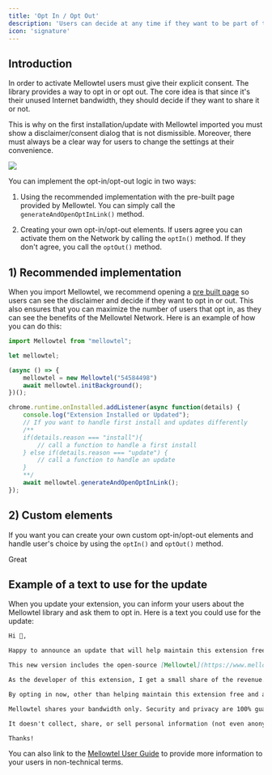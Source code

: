 ```yaml
---
title: 'Opt In / Opt Out'
description: 'Users can decide at any time if they want to be part of the Mellowtel Network or not.'
icon: 'signature'
---
```

## Introduction

In order to activate Mellowtel users must give their explicit consent. The library provides a way to opt in or opt out.
The core idea is that since it's their unused Internet bandwidth, they should decide if they want to share it or not.

This is why on the first installation/update with Mellowtel imported you must show a disclaimer/consent dialog that is not dismissible.
Moreover, there must always be a clear way for users to change the settings at their convenience.

<Frame caption="Disclaimer example">
    <img src="/images/mellowtel_disclaimer.png" />
</Frame>


You can implement the opt-in/opt-out logic in two ways:

1) Using the recommended implementation with the pre-built page provided by Mellowtel. You can simply call the `generateAndOpenOptInLink()` method.

2) Creating your own opt-in/opt-out elements. If users agree you can activate them on the Network by calling the `optIn()` method. If they don't agree, you call the `optOut()` method.


## 1) Recommended implementation

When you import Mellowtel, we recommend opening a [pre built page](https://www.mellow.tel/opt-in/?extension_id=clahhkgkchmgcfmcgaldgicnhnlnfdkf&configuration_key=54584498&debug_mode=true) so users can see the disclaimer and decide if they want to opt in or out.
This also ensures that you can maximize the number of users that opt in, as they can see the benefits of the Mellowtel Network. Here is an example of how you can do this:

```javascript
import Mellowtel from "mellowtel";

let mellowtel;

(async () => {
    mellowtel = new Mellowtel("54584498")
    await mellowtel.initBackground();
})();

chrome.runtime.onInstalled.addListener(async function(details) {
    console.log("Extension Installed or Updated");
    // If you want to handle first install and updates differently
    /**
    if(details.reason === "install"){
        // call a function to handle a first install
    } else if(details.reason === "update") {
        // call a function to handle an update
    }
    **/
    await mellowtel.generateAndOpenOptInLink();
});
```

## 2) Custom elements
If you want you can create your own custom opt-in/opt-out elements and handle user's choice by using the `optIn()` and `optOut()` method.

<Accordion title="Custom elements implementation">
    Great
</Accordion>

## Example of a text to use for the update

When you update your extension, you can inform your users about the Mellowtel library and ask them to opt in.
Here is a text you could use for the update:

```markdown
Hi 👋,

Happy to announce an update that will help maintain this extension free and available to everybody...but it requires an action from you!

This new version includes the open-source [Mellowtel](https://www.mellowtel.it/mellowtel-user-guide/) library. If you opt-in, this library will let you share your unused internet with trusted AI labs & startups who use it to train their models.

As the developer of this extension, I get a small share of the revenue.

By opting in now, other than helping maintain this extension free and available, you will be eligible to be in the beta version and start earning for your unused internet too. In case you change your mind, you can opt out at any time from [INSERT OPTION HERE]

Mellowtel shares your bandwidth only. Security and privacy are 100% guaranteed and the library is open source for everyone to see.

It doesn't collect, share, or sell personal information (not even anonymized data). It’s also highly regulated: Mellowtel keeps communicating with Chrome Web Store regulators to guarantee a safe experience and enforce compliance.

Thanks!
```

You can also link to the [Mellowtel User Guide](https://www.mellowtel.it/mellowtel-user-guide/) to provide more information to your users in non-technical terms.
